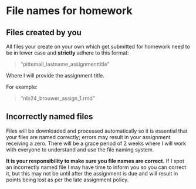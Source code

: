 # File names for homework {#file_names}

<!-- ## Files provided by me  -->

<!-- You will be provided templates for most files you end up submitting for homework in this class.  These file names will contain: -->

<!-- 1. Your Pitt user name (e.g. nlb24) -->
<!-- 1. Your last name or a concatenated version of it (e.g. brouwer) -->

<!-- If you receive an incorrect file name you may update it with your user name and last name.  Otherwise, Please do not alter these file names unless instructed. -->


## Files created by you

All files your create on your own which get submitted for homework need to be in lower case and **strictly** adhere to this format:

> "pittemail_lastname_assignmenttitle"

Where I will provide the assignment title.  

For example:

> "nlb24_brouwer_assign_1.rmd"

## Incorrectly named files

Files will be downloaded and processed automatically so it is essential that your files are named correctly; errors may result in your assignment receiving a zero.  There will be a grace period of 2 weeks where I will work with everyone to understand and use the file naming system.

**It is your responsibility to make sure you file names are correct.**  If I spot an incorrectly named file I may have time to inform you so you can correct it, but this may not be until after the assignment is due and will result in points being lost as per the late assignment policy.
